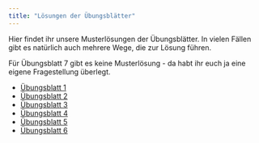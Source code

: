 ```yaml
---
title: "Lösungen der Übungsblätter"
---
```


Hier findet ihr unsere Musterlösungen der Übungsblätter. In vielen Fällen gibt es natürlich auch mehrere Wege, die zur Lösung führen.

Für Übungsblatt 7 gibt es keine Musterlösung - da habt ihr euch ja eine eigene Fragestellung überlegt.

-   [Übungsblatt 1](assignment1-solved.qmd)
-   [Übungsblatt 2](assignment2-solved.qmd)
-   [Übungsblatt 3](assignment3-solved.qmd)
-   [Übungsblatt 4](assignment4-solved.qmd)
-   [Übungsblatt 5](assignment5-solved.qmd)
-   [Übungsblatt 6](assignment6-solved.qmd)

